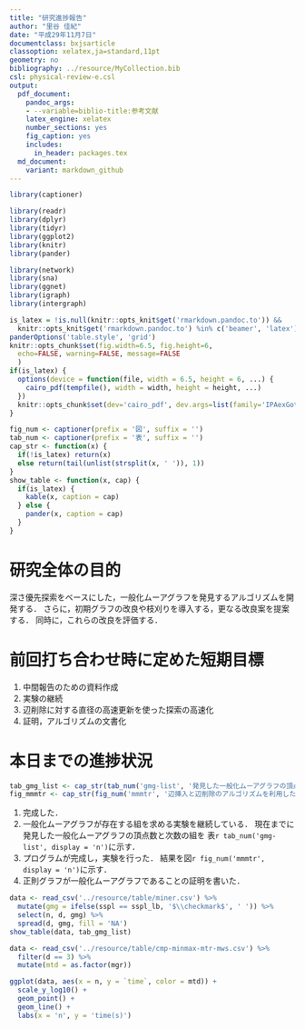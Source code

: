 ```yaml
---
title: "研究進捗報告"
author: "里谷 佳紀"
date: "平成29年11月7日"
documentclass: bxjsarticle
classoption: xelatex,ja=standard,11pt
geometry: no
bibliography: ../resource/MyCollection.bib
csl: physical-review-e.csl
output:
  pdf_document:
    pandoc_args:
    - --variable=biblio-title:参考文献
    latex_engine: xelatex
    number_sections: yes
    fig_caption: yes
    includes:
      in_header: packages.tex
  md_document:
    variant: markdown_github
---
```


```r
library(captioner)

library(readr)
library(dplyr)
library(tidyr)
library(ggplot2)
library(knitr)
library(pander)

library(network)
library(sna)
library(ggnet)
library(igraph)
library(intergraph)

is_latex = !is.null(knitr::opts_knit$get('rmarkdown.pandoc.to')) &&
  knitr::opts_knit$get('rmarkdown.pandoc.to') %in% c('beamer', 'latex')
panderOptions('table.style', 'grid')
knitr::opts_chunk$set(fig.width=6.5, fig.height=6,
  echo=FALSE, warning=FALSE, message=FALSE
  )
if(is_latex) {
  options(device = function(file, width = 6.5, height = 6, ...) {
    cairo_pdf(tempfile(), width = width, height = height, ...)
  })
  knitr::opts_chunk$set(dev='cairo_pdf', dev.args=list(family='IPAexGothic'))
}

fig_num <- captioner(prefix = '図', suffix = '')
tab_num <- captioner(prefix = '表', suffix = '')
cap_str <- function(x) {
  if(!is_latex) return(x)
  else return(tail(unlist(strsplit(x, ' ')), 1))
}
show_table <- function(x, cap) {
  if(is_latex) {
    kable(x, caption = cap)
  } else {
    pander(x, caption = cap)
  }
}
```

# 研究全体の目的
深さ優先探索をベースにした，一般化ムーアグラフを発見するアルゴリズムを開発する．
さらに，初期グラフの改良や枝刈りを導入する，更なる改良案を提案する．
同時に，これらの改良を評価する．

# 前回打ち合わせ時に定めた短期目標
1. 中間報告のための資料作成
2. 実験の継続
3. 辺削除に対する直径の高速更新を使った探索の高速化
4. 証明，アルゴリズムの文書化

# 本日までの進捗状況
```r
tab_gmg_list <- cap_str(tab_num('gmg-list', '発見した一般化ムーアグラフの頂点数と次数の組'))
fig_mmmtr <- cap_str(fig_num('mmmtr', '辺挿入と辺削除のアルゴリズムを利用した一般化ムーアグラフの探索時間'))
```

1. 完成した．
2. 一般化ムーアグラフが存在する組を求める実験を継続している．
現在までに発見した一般化ムーアグラフの頂点数と次数の組を
表`r tab_num('gmg-list', display = 'n')`に示す．
3. プログラムが完成し，実験を行った．
結果を図`r fig_num('mmmtr', display = 'n')`に示す．
4. 正則グラフが一般化ムーアグラフであることの証明を書いた．

```r
data <- read_csv('../resource/table/miner.csv') %>%
  mutate(gmg = ifelse(sspl == sspl_lb, '$\\checkmark$', ' ')) %>%
  select(n, d, gmg) %>%
  spread(d, gmg, fill = 'NA')
show_table(data, tab_gmg_list)
```

```r
data <- read_csv('../resource/table/cmp-minmax-mtr-mws.csv') %>%
  filter(d == 3) %>%
  mutate(mtd = as.factor(mgr))

ggplot(data, aes(x = n, y = `time`, color = mtd)) +
  scale_y_log10() +
  geom_point() +
  geom_line() +
  labs(x = 'n', y = 'time(s)')
```
